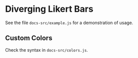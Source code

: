
# Diverging Likert Bars

See the file `docs-src/example.js` for a demonstration of usage.

<DivergingLikertExample />

## Custom Colors

Check the syntax in `docs-src/colors.js`.

<DivergingColorsExample />